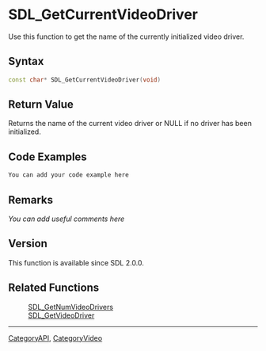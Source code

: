 
= SDL_GetCurrentVideoDriver =
Use this function to get the name of the currently initialized video driver.


== Syntax ==
<syntaxhighlight lang='c++'>
const char* SDL_GetCurrentVideoDriver(void)
</syntaxhighlight>

== Return Value ==
Returns the name of the current video driver or NULL if no driver has been initialized.

== Code Examples ==
<syntaxhighlight lang='c++'>
You can add your code example here
</syntaxhighlight>

== Remarks ==
''You can add useful comments here''

== Version ==
This function is available since SDL 2.0.0.

== Related Functions ==
:[[SDL_GetNumVideoDrivers]]
:[[SDL_GetVideoDriver]]

----
[[CategoryAPI]], [[CategoryVideo]]

